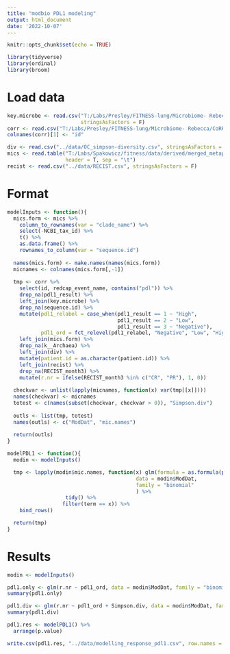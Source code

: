 ```yaml
---
title: "modbio PDL1 modeling"
output: html_document
date: '2022-10-07'
---
```


```r
knitr::opts_chunk$set(echo = TRUE)

library(tidyverse)
library(ordinal)
library(broom)
```
# Load data

```r
key.microbe <- read.csv("T:/Labs/Presley/FITNESS-lung/Microbiome- Rebecca/key_fitness-microbe-clin.csv",
                        stringsAsFactors = F)
corr <- read.csv("T:/Labs/Presley/FITNESS-lung/Microbiome- Rebecca/CoRR5512FITNESSCalcu_DATA_2022-10-04_1152.csv", stringsAsFactors = F)
colnames(corr)[1] <- "id"

div <- read.csv("../data/OC_simpson-diversity.csv", stringsAsFactors = F)
mics <- read.table("T:/Labs/Spakowicz/fitness/data/derived/merged_metaphlan_output.txt",
                   header = T, sep = "\t")
recist <- read.csv("../data/RECIST.csv", stringsAsFactors = F) 
```

# Format

```r
modelInputs <- function(){
  mics.form <- mics %>%
    column_to_rownames(var = "clade_name") %>%
    select(-NCBI_tax_id) %>%
    t() %>%
    as.data.frame() %>%
    rownames_to_column(var = "sequence.id")
  
  names(mics.form) <- make.names(names(mics.form))
  micnames <- colnames(mics.form[,-1])
  
  tmp <- corr %>%
    select(id, redcap_event_name, contains("pdl")) %>%
    drop_na(pdl1_result) %>%
    left_join(key.microbe) %>%
    drop_na(sequence.id) %>%
    mutate(pdl1_relabel = case_when(pdl1_result == 1 ~ "High",
                                    pdl1_result == 2 ~ "Low",
                                    pdl1_result == 3 ~ "Negative"),
           pdl1_ord = fct_relevel(pdl1_relabel, "Negative", "Low", "High")) %>%
    left_join(mics.form) %>%
    drop_na(k__Archaea) %>%
    left_join(div) %>%
    mutate(patient.id = as.character(patient.id)) %>%
    left_join(recist) %>%
    drop_na(RECIST_month3) %>%
    mutate(r.nr = ifelse(RECIST_month3 %in% c("CR", "PR"), 1, 0))
  
  checkvar <- unlist(lapply(micnames, function(x) var(tmp[[x]])))
  names(checkvar) <- micnames
  totest <- c(names(subset(checkvar, checkvar > 0)), "Simpson.div")
  
  outls <- list(tmp, totest)
  names(outls) <- c("ModDat", "mic.names")
  
  return(outls)
}

modelPDL1 <- function(){
  modin <- modelInputs()

  tmp <- lapply(modin$mic.names, function(x) glm(formula = as.formula(paste("r.nr ~ pdl1_ord +", x)),
                                          data = modin$ModDat,
                                          family = "binomial"
                                          ) %>%
                   tidy() %>%
                  filter(term == x)) %>%
    bind_rows()

  return(tmp)
}
```

# Results


```r
modin <- modelInputs()

pdl1.only <- glm(r.nr ~ pdl1_ord, data = modin$ModDat, family = "binomial")
summary(pdl1.only)

pdl1.div <- glm(r.nr ~ pdl1_ord + Simpson.div, data = modin$ModDat, family = "binomial")
summary(pdl1.div)
```
```r
pdl1.res <- modelPDL1() %>%
  arrange(p.value)

write.csv(pdl1.res, "../data/modelling_response_pdl1.csv", row.names = F)
```
